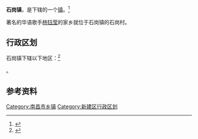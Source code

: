 {{中国乡级行政区
|景观照片文件名 = 
|景观照片描述 = 
|汉语拼音 = 
|其他语言 = 
|其他语言名称 = 
|旧称 = 
|地名出处 = 
|位置图文件名 = 
|位置图描述 = 
|自定义图片= 
|建置时间 = 
|政府驻地 = 
|毗邻 = 
|总面积 = 
|总人口 = 
|总人口年份 = 
|户籍人口 = 
|户籍人口年份 = 
|常住人口 = 
|常住人口年份 = 
|人口密度 = 
|GDP = 
|GDP年份 = 
|邮政编码 = 
|电话区号 = 791
|官方网站 = 
|网站名称 = 
|36/01/22/104/000}}

'''石岗镇'''，是{{PRC admin/fullname|36/01/22/104/000|3}}下辖的一个[[行政建制镇|镇]]。<ref>{{PRC admin/ref sgc|{{PRC admin/parent|36/01/22/104/000}}}}</ref>

著名的华语歌手[[杨钰莹|杨钰莹]]的家乡就位于石岗镇的石岗村。

== 行政区划 ==

石岗镇下辖以下地区：<ref>{{PRC admin/ref sgc|36/01/22/104/000}}</ref>

{{PRC admin/children|36/01/22/104/000}}。

== 参考资料 ==

{{reflist}}

{{江西省南昌市新建县行政区划}}
{{江西行政区划小作品}}

[[Category:南昌市乡镇|Category:南昌市乡镇]]
[[Category:新建区行政区划|Category:新建区行政区划]]